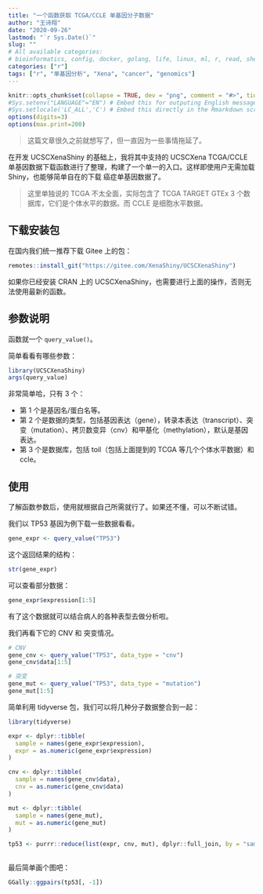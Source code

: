 ```yaml
---
title: "一个函数获取 TCGA/CCLE 单基因分子数据"
author: "王诗翔"
date: "2020-09-26"
lastmod: "`r Sys.Date()`"
slug: ""
# All available categories:
# bioinformatics, config, docker, golang, life, linux, ml, r, read, shell, thinking
categories: ["r"]
tags: ["r", "单基因分析", "Xena", "cancer", "genomics"]
---
```


```r
knitr::opts_chunk$set(collapse = TRUE, dev = "png", comment = "#>", tidy = "styler")
#Sys.setenv("LANGUAGE"="EN") # Embed this for outputing English message
#Sys.setlocale('LC_ALL','C') # Embed this directly in the Rmarkdown script that contains the Chinese character comment
options(digits=3)
options(max.print=200)
```

> 这篇文章很久之前就想写了，但一直因为一些事情拖延了。

在开发 UCSCXenaShiny 的基础上，我将其中支持的 UCSCXena TCGA/CCLE 单基因数据下载函数进行了整理，构建了一个单一的入口。这样即使用户无需加载 Shiny，也能够简单自在的下载 癌症单基因数据了。

> 这里单独说的 TCGA 不太全面，实际包含了 TCGA TARGET GTEx 3 个数据库，它们是个体水平的数据。而 CCLE 是细胞水平数据。

## 下载安装包

在国内我们统一推荐下载 Gitee 上的包：

```r
remotes::install_git("https://gitee.com/XenaShiny/UCSCXenaShiny")
```

如果你已经安装 CRAN 上的 UCSCXenaShiny，也需要进行上面的操作，否则无法使用最新的函数。

## 参数说明

函数就一个 `query_value()`。

简单看看有哪些参数：

```r
library(UCSCXenaShiny)
args(query_value)
```

非常简单哈，只有 3 个：

- 第 1 个是基因名/蛋白名等。
- 第 2 个是数据的类型，包括基因表达（gene），转录本表达（transcript）、突变（mutation）、拷贝数变异（cnv）和甲基化（methylation），默认是基因表达。
- 第 3 个是数据库，包括 toil（包括上面提到的 TCGA 等几个个体水平数据）和 ccle。

## 使用

了解函数参数后，使用就根据自己所需就行了。如果还不懂，可以不断试错。

我们以 TP53 基因为例下载一些数据看看。

```r
gene_expr <- query_value("TP53")
```

这个返回结果的结构：

```r
str(gene_expr)
```


可以查看部分数据：

```r
gene_expr$expression[1:5]
```

有了这个数据就可以结合病人的各种表型去做分析啦。

我们再看下它的 CNV 和 突变情况。

```r
# CNV
gene_cnv <- query_value("TP53", data_type = "cnv")
gene_cnv$data[1:5]

# 突变
gene_mut <- query_value("TP53", data_type = "mutation")
gene_mut[1:5]
```

简单利用 tidyverse 包，我们可以将几种分子数据整合到一起：

```r
library(tidyverse)

expr <- dplyr::tibble(
  sample = names(gene_expr$expression),
  expr = as.numeric(gene_expr$expression)
)

cnv <- dplyr::tibble(
  sample = names(gene_cnv$data),
  cnv = as.numeric(gene_cnv$data)
)

mut <- dplyr::tibble(
  sample = names(gene_mut),
  mut = as.numeric(gene_mut)
)

tp53 <- purrr::reduce(list(expr, cnv, mut), dplyr::full_join, by = "sample")
  
```

最后简单画个图吧：

```r
GGally::ggpairs(tp53[, -1])
```

